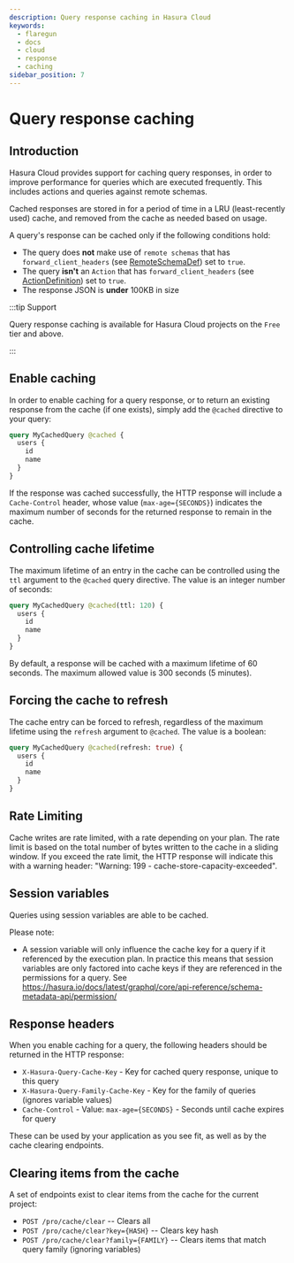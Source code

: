 ```yaml
---
description: Query response caching in Hasura Cloud
keywords:
  - flaregun
  - docs
  - cloud
  - response
  - caching
sidebar_position: 7
---
```


# Query response caching

## Introduction

Hasura Cloud provides support for caching query responses, in order to improve performance for queries which are executed frequently.
This includes actions and queries against remote schemas.

Cached responses are stored in for a period of time in a LRU (least-recently used) cache, and removed from the cache as needed based on usage.

A query's response can be cached only if the following conditions hold:

- The query does **not** make use of `remote schemas` that has `forward_client_headers` (see [RemoteSchemaDef](/graphql/core/api-reference/syntax-defs.mdx#remoteschemadef)) set to `true`.
- The query **isn't** an `Action` that has `forward_client_headers` (see [ActionDefinition](/graphql/core/api-reference/syntax-defs.mdx#actiondefinition)) set to `true`.
- The response JSON is **under** 100KB in size

:::tip Support

Query response caching is available for Hasura Cloud projects on the `Free` tier and above.

:::

## Enable caching

In order to enable caching for a query response, or to return an existing response from the cache (if one exists), simply add the `@cached` directive to your query:

```graphql
query MyCachedQuery @cached {
  users {
    id
    name
  }
}
```

If the response was cached successfully, the HTTP response will include a `Cache-Control` header, whose value (`max-age={SECONDS}`) indicates the maximum number of seconds for the returned response to remain in the cache.

## Controlling cache lifetime

The maximum lifetime of an entry in the cache can be controlled using the `ttl` argument to the `@cached` query directive. The value is an integer number of seconds:

```graphql
query MyCachedQuery @cached(ttl: 120) {
  users {
    id
    name
  }
}
```

By default, a response will be cached with a maximum lifetime of 60 seconds. The maximum allowed value is 300 seconds (5 minutes).

## Forcing the cache to refresh

The cache entry can be forced to refresh, regardless of the maximum lifetime using the `refresh` argument to `@cached`. The value is a boolean:

```graphql
query MyCachedQuery @cached(refresh: true) {
  users {
    id
    name
  }
}
```

## Rate Limiting

Cache writes are rate limited, with a rate depending on your plan. The rate limit is based on the total number of bytes written to the cache in a sliding window. If you exceed the rate limit, the HTTP response will indicate this with a warning header: "Warning: 199 - cache-store-capacity-exceeded".

## Session variables

Queries using session variables are able to be cached.

Please note:

- A session variable will only influence the cache key for a query if it referenced by the execution plan. In practice this means that session variables are only factored into cache keys if they are referenced in the permissions for a query. See <https://hasura.io/docs/latest/graphql/core/api-reference/schema-metadata-api/permission/>

## Response headers

When you enable caching for a query, the following headers should be returned in the HTTP response:

- `X-Hasura-Query-Cache-Key` - Key for cached query response, unique to this query
- `X-Hasura-Query-Family-Cache-Key` - Key for the family of queries (ignores variable values)
- `Cache-Control` - Value: `max-age={SECONDS}` - Seconds until cache expires for query

These can be used by your application as you see fit, as well as by the cache clearing endpoints.

## Clearing items from the cache

A set of endpoints exist to clear items from the cache for the current project:

- `POST /pro/cache/clear` -- Clears all
- `POST /pro/cache/clear?key={HASH}` -- Clears key hash
- `POST /pro/cache/clear?family={FAMILY}` -- Clears items that match query family (ignoring variables)
